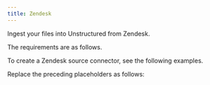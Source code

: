 ```yaml
---
title: Zendesk
---
```



<FirstTimeAPISourceConnector />

Ingest your files into Unstructured from Zendesk.

The requirements are as follows.


<ZendeskPrerequisites />

To create a Zendesk source connector, see the following examples.


<CodeGroup>
    <ZendeskSDK />
    <ZendeskAPIRESTCreate />
</CodeGroup>

Replace the preceding placeholders as follows:


<ZendeskAPIPlaceholders />

